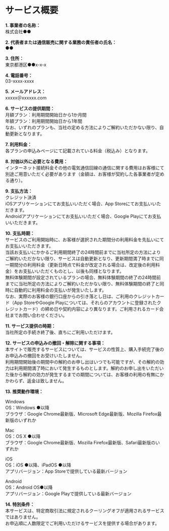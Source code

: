 
# サービス概要

**1. 事業者の名称：**  
株式会社●●

**2. 代表者または通信販売に関する業務の責任者の氏名：**  
●●

**3. 住所：**  
東京都港区●●x-x-x

**4. 電話番号：**  
03-xxxx-xxxx

**5. メールアドレス：**  
xxxxx＠xxxxxx.com

**6. サービスの提供期間：**  
月額プラン：利用期間開始日から1か月間  
年額プラン：利用期間開始日から1年間  
なお、いずれのプランも、当社の定める方法によりご解約いただかない限り、自動更新となります。

**7. 利用料金：**  
各プランの申込みページにて記載されている料金（税込み）となります。

**8. 対価以外に必要となる費用：**  
インターネット接続料金その他の電気通信回線の通信に関する費用はお客様にて別途ご用意いただく必要があります（金額は、お客様が契約した各事業者が定める通り）。

**9. 支払方法：**  
クレジット決済  
iOSアプリケーションにてお支払いいただく場合、App Storeにてお支払いいただきます。  
Androidアプリケーションにてお支払いいただく場合、Google Playにてお支払いいただきます。

**10. 支払時期：**  
サービスのご利用開始時に、お客様が選択された期間分の利用料金を先払いにてお支払いいただきます。  
当該お支払いにかかるご利用期間終了の24時間前までに当社所定の方法によりご解約いただかない限り、サービスは自動更新となり、更新期間満了時までに同一期間分の利用料金（更新日時点で料金が改定される場合は、改定後の利用料金）をお支払いいただくものとし、以後も同様となります。  
無料体験期間が設定されているプランの場合、無料体験期間の終了の24時間前までに当社所定の方法によりご解約いただかない限り、無料体験期間の終了と同時に自動的に利用料金の支払いが発生いたします。  
なお、実際のお客様の銀行口座からの引き落とし日は、ご利用のクレジットカード（App StoreやGoogle Playについては、それらのアカウントに登録されたクレジットカード）の締め日や契約内容により異なります。ご利用されるカード会社までお問い合わせください。

**11. サービス提供の時期：**  
当社所定の手続き終了後、直ちにご利用いただけます。

**12. サービスの申込みの撤回・解除に関する事項：**  
本サイトで販売するサービスについては、サービスの性質上、購入手続完了後のお申込みの撤回をお受けいたしません。  
利用期間開始後の期間中の解約のお申し出はいつでも可能ですが、その解約の効力は利用期間満了時において発生するものとします。解約のお申し出をいただいた後から解約の効力が発生するまでの期間については、お客様の利用の有無にかかわらず、返金は致しません。

**13. 推奨動作環境：**

Windows  
OS：Windows ●以降  
ブラウザ：Google Chrome最新版、Microsoft Edge最新版、Mozilla Firefox最新版のいずれか

Mac  
OS：OS X ●以降  
ブラウザ：Google Chrome最新版、Mozilla Firefox最新版、Safari最新版のいずれか

iOS  
OS：iOS ●以降、iPadOS ●以降  
アプリバージョン：App Storeで提供している最新バージョン

Android  
OS：Android OS●以降  
アプリバージョン：Google Playで提供している最新バージョン

**14. 特別条件：**  
本サービスは、特定商取引法に規定されるクーリングオフが適用されるサービスではありません。  
お申込順に人数限定でご利用いただけるサービスを提供する場合があります。
